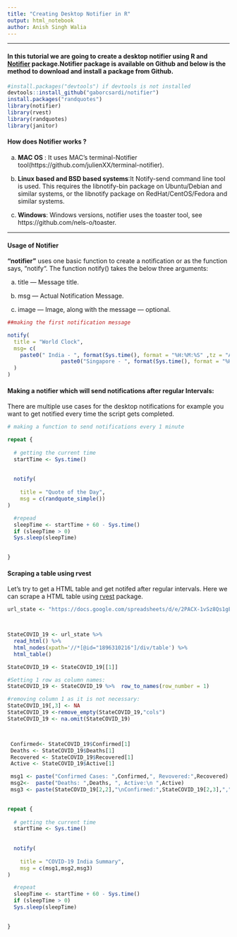 ```yaml
---
title: "Creating Desktop Notifier in R"
output: html_notebook
author: Anish Singh Walia
---
```


-------------




#### In this tutorial we are going to create a desktop notifier using R and [Notifier](https://github.com/gaborcsardi/notifier) package.Notifier package is available on Github and below is the method to download and install a package from Github.

```r

#install.packages("devtools") if devtools is not installed
devtools::install_github("gaborcsardi/notifier")
install.packages("randquotes")
library(notifier)
library(rvest)
library(randquotes)
library(janitor)


```


#### How does Notifier works ?

a) __MAC OS__ : It uses MAC's terminal-Notifier tool(https://github.com/julienXX/terminal-notifier).


b) __Linux based and BSD based systems__:It Notify-send command line tool is used. This requires the libnotify-bin package on Ubuntu/Debian and similar systems, or the libnotify package on RedHat/CentOS/Fedora and similar systems.

c) __Windows__: Windows versions, notifier uses the toaster tool, see https://github.com/nels-o/toaster.


----------------



#### Usage of Notifier

__"notifier"__ uses one basic function to create a notification or as the function says, “notify“. The function notify() takes the below three arguments:

a) title — Message title.

b) msg — Actual Notification Message.

c) image — Image, along with the message — optional.


```r

##making the first notification message

notify(
  title = "World Clock",
  msg= c(
    paste0(" India - ", format(Sys.time(), format = "%H:%M:%S" ,tz = "Asia/Calcutta"),"\n",
                 paste0("Singapore - ", format(Sys.time(), format = "%H:%M:%S" ,tz = "Asia/Singapore"),"\n"))
  )
)


```



#### Making a notifier which will send notifications after regular Intervals:

There are multiple use cases for the desktop notifications for example you want to get notified every time the script gets completed.

```r


# making a function to send notifications every 1 minute

repeat {
  
  # getting the current time
  startTime <- Sys.time() 
  
  
  notify(
    
    title = "Quote of the Day",
    msg = c(randquote_simple())
)

  #repead
  sleepTime <- startTime + 60 - Sys.time()
  if (sleepTime > 0)
  Sys.sleep(sleepTime)

  
}


```


#### Scraping a table using rvest

Let's try to get a HTML table and get notifed after regular intervals. Here we can scrape a HTML table using [rvest](r-bloggers.com/using-rvest-to-scrape-an-html-table/) package.


```r

url_state <- "https://docs.google.com/spreadsheets/d/e/2PACX-1vSz8Qs1gE_IYpzlkFkCXGcL_BqR8hZieWVi-rphN1gfrO3H4lDtVZs4kd0C3P8Y9lhsT1rhoB-Q_cP4/pubhtml"



StateCOVID_19 <- url_state %>%
  read_html() %>%
  html_nodes(xpath='//*[@id="1896310216"]/div/table') %>%
  html_table()

StateCOVID_19 <- StateCOVID_19[[1]]  

#Setting 1 row as column names:
StateCOVID_19 <- StateCOVID_19 %>%  row_to_names(row_number = 1)

#removing column 1 as it is not necessary:
StateCOVID_19[,3] <- NA
StateCOVID_19 <-remove_empty(StateCOVID_19,"cols")
StateCOVID_19 <- na.omit(StateCOVID_19)



 Confirmed<- StateCOVID_19$Confirmed[1]
 Deaths <- StateCOVID_19$Deaths[1]
 Recovered <- StateCOVID_19$Recovered[1]
 Active <- StateCOVID_19$Active[1]

 msg1 <- paste("Confirmed Cases: ",Confirmed,", Revovered:",Recovered)
 msg2<-  paste("Deaths: ",Deaths, ", Active:\n ",Active)
 msg3 <- paste(StateCOVID_19[2,2],"\nConfirmed:",StateCOVID_19[2,3],",", "Recovered:  ",StateCOVID_19[2,4],",", "Deaths:  ",StateCOVID_19[2,5], ",", "Active: ",StateCOVID_19[2,6])

 
repeat {
  
  # getting the current time
  startTime <- Sys.time() 
  
  
  notify(
    
    title = "COVID-19 India Summary",
    msg = c(msg1,msg2,msg3)
)

  #repeat
  sleepTime <- startTime + 60 - Sys.time()
  if (sleepTime > 0)
  Sys.sleep(sleepTime)

  
}


```






